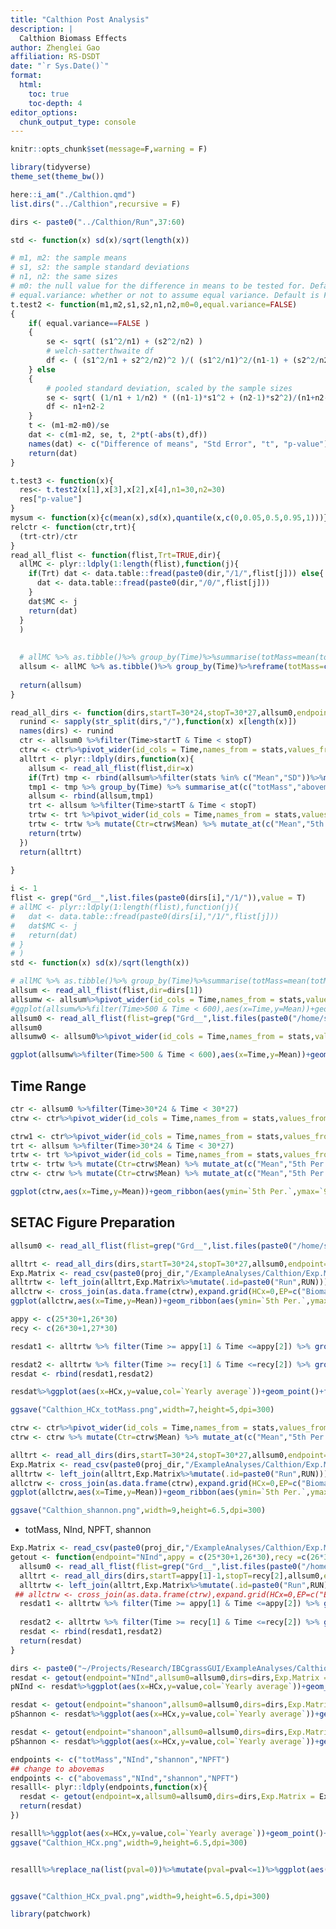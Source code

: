 ```yaml
---
title: "Calthion Post Analysis"
description: |
  Calthion Biomass Effects
author: Zhenglei Gao
affiliation: RS-DSDT
date: "`r Sys.Date()`"
format:
  html:
    toc: true
    toc-depth: 4
editor_options: 
  chunk_output_type: console
---
```


```r
knitr::opts_chunk$set(message=F,warning = F)
```


```r
library(tidyverse)
theme_set(theme_bw())
```


```r
here::i_am("./Calthion.qmd")
list.dirs("../Calthion",recursive = F)
```

```r
dirs <- paste0("../Calthion/Run",37:60)
```




```r
std <- function(x) sd(x)/sqrt(length(x))

# m1, m2: the sample means
# s1, s2: the sample standard deviations
# n1, n2: the same sizes
# m0: the null value for the difference in means to be tested for. Default is 0. 
# equal.variance: whether or not to assume equal variance. Default is FALSE. 
t.test2 <- function(m1,m2,s1,s2,n1,n2,m0=0,equal.variance=FALSE)
{
    if( equal.variance==FALSE ) 
    {
        se <- sqrt( (s1^2/n1) + (s2^2/n2) )
        # welch-satterthwaite df
        df <- ( (s1^2/n1 + s2^2/n2)^2 )/( (s1^2/n1)^2/(n1-1) + (s2^2/n2)^2/(n2-1) )
    } else
    {
        # pooled standard deviation, scaled by the sample sizes
        se <- sqrt( (1/n1 + 1/n2) * ((n1-1)*s1^2 + (n2-1)*s2^2)/(n1+n2-2) ) 
        df <- n1+n2-2
    }      
    t <- (m1-m2-m0)/se 
    dat <- c(m1-m2, se, t, 2*pt(-abs(t),df))    
    names(dat) <- c("Difference of means", "Std Error", "t", "p-value")
    return(dat) 
}

t.test3 <- function(x){
  res<- t.test2(x[1],x[3],x[2],x[4],n1=30,n2=30)
  res["p-value"]
}
mysum <- function(x){c(mean(x),sd(x),quantile(x,c(0,0.05,0.5,0.95,1)))}
relctr <- function(ctr,trt){
  (trt-ctr)/ctr
}
read_all_flist <- function(flist,Trt=TRUE,dir){
  allMC <- plyr::ldply(1:length(flist),function(j){
    if(Trt) dat <- data.table::fread(paste0(dir,"/1/",flist[j])) else{
      dat <- data.table::fread(paste0(dir,"/0/",flist[j]))
    }
    dat$MC <- j
    return(dat)
  }
  )
  
  
  # allMC %>% as.tibble()%>% group_by(Time)%>%summarise(totMass=mean(totMass))
  allsum <- allMC %>% as.tibble()%>% group_by(Time)%>%reframe(totMass=c(mean(totMass),sd(totMass),quantile(totMass,c(0,0.05,0.5,0.95,1))),stats=c("Mean","SD","Min.", "5th Per.", "Median" ,    "95th Per.", "Max." ),abovemass=mysum(abovemass),belowmass=mysum(belowmass),shannon=mysum(shannon),NInd=mysum(NInd),NPFT=mysum(NPFT))
  
  return(allsum)
}

read_all_dirs <- function(dirs,startT=30*24,stopT=30*27,allsum0,endpoint="totMass"){
  runind <- sapply(str_split(dirs,"/"),function(x) x[length(x)])
  names(dirs) <- runind
  ctr <- allsum0 %>%filter(Time>startT & Time < stopT)
  ctrw <- ctr%>%pivot_wider(id_cols = Time,names_from = stats,values_from = endpoint)
  alltrt <- plyr::ldply(dirs,function(x){
    allsum <- read_all_flist(flist,dir=x)
    if(Trt) tmp <- rbind(allsum%>%filter(stats %in% c("Mean","SD"))%>%mutate(group="TRT"),allsum0%>%filter(stats %in% c("Mean","SD"))%>%mutate(group="CTR"))
    tmp1 <- tmp %>% group_by(Time) %>% summarise_at(c("totMass","abovemass","belowmass","shannon","NInd","NPFT"),~t.test3(.x))%>%mutate(stats="p-value") %>% relocate(stats,.after = totMass)
    allsum <- rbind(allsum,tmp1)
    trt <- allsum %>%filter(Time>startT & Time < stopT)
    trtw <- trt %>%pivot_wider(id_cols = Time,names_from = stats,values_from = endpoint)
    trtw <- trtw %>% mutate(Ctr=ctrw$Mean) %>% mutate_at(c("Mean","5th Per.", "95th Per."),~relctr(.x,ctr=Ctr))
    return(trtw)
  })
  return(alltrt)
  
}
```


```r
i <- 1
flist <- grep("Grd__",list.files(paste0(dirs[i],"/1/")),value = T)
# allMC <- plyr::ldply(1:length(flist),function(j){
#   dat <- data.table::fread(paste0(dirs[i],"/1/",flist[j]))
#   dat$MC <- j
#   return(dat)
# }
# )
std <- function(x) sd(x)/sqrt(length(x))

# allMC %>% as.tibble()%>% group_by(Time)%>%summarise(totMass=mean(totMass))
allsum <- read_all_flist(flist,dir=dirs[1])
allsumw <- allsum%>%pivot_wider(id_cols = Time,names_from = stats,values_from = totMass)
#ggplot(allsumw%>%filter(Time>500 & Time < 600),aes(x=Time,y=Mean))+geom_line()+geom_point()+geom_ribbon(aes(ymin=`5th Per.`,ymax=`95th Per.`),alpha=0.1)+ylab("Mean Total Mass")
allsum0 <- read_all_flist(flist=grep("Grd__",list.files(paste0("/home/sagemaker-user/Projects/Research/IBCgrassGUI/ExampleAnalyses/Calthion/Run70","/0/")),value = T),Trt=F,dir="/home/sagemaker-user/Projects/Research/IBCgrassGUI/ExampleAnalyses/Calthion/Run70")
allsum0
allsumw0 <- allsum0%>%pivot_wider(id_cols = Time,names_from = stats,values_from = totMass)
```

```r
ggplot(allsumw%>%filter(Time>500 & Time < 600),aes(x=Time,y=Mean))+geom_line()+geom_point()+geom_ribbon(aes(ymin=`5th Per.`,ymax=`95th Per.`),alpha=0.1)+ylab("Mean Total Mass")+geom_line(data=allsumw0%>%filter(Time>500 & Time < 600),aes(x=Time,y=Mean),col=2)+geom_ribbon(data=allsumw0%>%filter(Time>500 & Time < 600),aes(ymin=`5th Per.`,ymax=`95th Per.`),alpha=0.1,fill=2)

```

## Time Range

```r
ctr <- allsum0 %>%filter(Time>30*24 & Time < 30*27)
ctrw <- ctr%>%pivot_wider(id_cols = Time,names_from = stats,values_from = totMass)

ctrw1 <- ctr%>%pivot_wider(id_cols = Time,names_from = stats,values_from = "totMass")
trt <- allsum %>%filter(Time>30*24 & Time < 30*27)
trtw <- trt %>%pivot_wider(id_cols = Time,names_from = stats,values_from = totMass)
trtw <- trtw %>% mutate(Ctr=ctrw$Mean) %>% mutate_at(c("Mean","5th Per.", "95th Per."),~relctr(.x,ctr=Ctr))
ctrw <- ctrw %>% mutate(Ctr=ctrw$Mean) %>% mutate_at(c("Mean","5th Per.", "95th Per."),~relctr(.x,ctr=Ctr))

ggplot(ctrw,aes(x=Time,y=Mean))+geom_ribbon(aes(ymin=`5th Per.`,ymax=`95th Per.`),alpha=0.1)+ylab("Mean Total Mass relative to control")+annotate("rect", xmin = 25*30, xmax = 26*30, ymin = -Inf, ymax = Inf,alpha = .1,fill = "blue")+geom_line(data=trtw,aes(x=Time,y=Mean),col=2)+geom_point(data=trtw,aes(x=Time,y=Mean))+geom_ribbon(data=trtw,aes(ymin=`5th Per.`,ymax=`95th Per.`),alpha=0.1,fill=2)+ggtitle("Run 37")
```
## SETAC Figure Preparation

```r
allsum0 <- read_all_flist(flist=grep("Grd__",list.files(paste0("/home/sagemaker-user/Projects/Research/IBCgrassGUI/ExampleAnalyses/Calthion/Run70","/0/")),value = T),Trt=F,dir="/home/sagemaker-user/Projects/Research/IBCgrassGUI/ExampleAnalyses/Calthion/Run70")
```


```r
alltrt <- read_all_dirs(dirs,startT=30*24,stopT=30*27,allsum0,endpoint="abovemass")
Exp.Matrix <- read_csv(paste0(proj_dir,"/ExampleAnalyses/Calthion/Exp.Matrix.csv")) %>% mutate(RUN=1:n())
alltrtw <- left_join(alltrt,Exp.Matrix%>%mutate(.id=paste0("Run",RUN)))
allctrw <- cross_join(as.data.frame(ctrw),expand.grid(HCx=0,EP=c("Biomass","Mortality"),PCommunity="Calthion.txt"))
ggplot(allctrw,aes(x=Time,y=Mean))+geom_ribbon(aes(ymin=`5th Per.`,ymax=`95th Per.`),alpha=0.1)+ylab("Mean Above Mass relative to control")+annotate("rect", xmin = 25*30, xmax = 26*30, ymin = -Inf, ymax = Inf,alpha = .1,fill = "blue")+geom_line(data=alltrtw,aes(x=Time,y=Mean,col=factor(HCx)))+geom_point(data=alltrtw,aes(x=Time,y=Mean,col=factor(HCx)))+geom_ribbon(data=alltrtw,aes(ymin=`5th Per.`,ymax=`95th Per.`,fill=factor(HCx)),alpha=0.1)+facet_grid(.~EP)
```

```r
appy <- c(25*30+1,26*30)
recy <- c(26*30+1,27*30)

resdat1 <- alltrtw %>% filter(Time >= appy[1] & Time <=appy[2]) %>% group_by(HCx,EP,PCommunity) %>% summarise(meandiff=mean(Mean),maxdiff=min(Mean)) %>% pivot_longer(cols = c(meandiff,maxdiff),names_to = "Yearly average")%>%mutate(Year="Application")

resdat2 <- alltrtw %>% filter(Time >= recy[1] & Time <=recy[2]) %>% group_by(HCx,EP,PCommunity) %>% summarise(meandiff=mean(Mean),maxdiff=min(Mean)) %>% pivot_longer(cols = c(meandiff,maxdiff),names_to = "Yearly average")%>%mutate(Year="Recovery")
resdat <- rbind(resdat1,resdat2)

resdat%>%ggplot(aes(x=HCx,y=value,col=`Yearly average`))+geom_point()+facet_grid(Year~EP)+ylab("Total Mass")+ scale_y_continuous(labels = scales::percent)+theme(legend.position = "bottom")
```


```r
ggsave("Calthion_HCx_totMass.png",width=7,height=5,dpi=300)
```



```r

ctrw <- ctr%>%pivot_wider(id_cols = Time,names_from = stats,values_from = shannon)
ctrw <- ctrw %>% mutate(Ctr=ctrw$Mean) %>% mutate_at(c("Mean","5th Per.", "95th Per."),~relctr(.x,ctr=Ctr))
```

```r
alltrt <- read_all_dirs(dirs,startT=30*24,stopT=30*27,allsum0,endpoint="shannon")
Exp.Matrix <- read_csv(paste0(proj_dir,"/ExampleAnalyses/Calthion/Exp.Matrix.csv")) %>% mutate(RUN=1:n())
alltrtw <- left_join(alltrt,Exp.Matrix%>%mutate(.id=paste0("Run",RUN)))
allctrw <- cross_join(as.data.frame(ctrw),expand.grid(HCx=0,EP=c("Biomass","Mortality"),PCommunity="Calthion.txt"))
ggplot(allctrw,aes(x=Time,y=Mean))+geom_ribbon(aes(ymin=`5th Per.`,ymax=`95th Per.`),alpha=0.1)+ylab("Mean Total Mass relative to control")+annotate("rect", xmin = 25*30, xmax = 26*30, ymin = -Inf, ymax = Inf,alpha = .1,fill = "blue")+geom_line(data=alltrtw,aes(x=Time,y=Mean,col=factor(HCx)))+geom_point(data=alltrtw,aes(x=Time,y=Mean,col=factor(HCx)))+geom_ribbon(data=alltrtw,aes(ymin=`5th Per.`,ymax=`95th Per.`,fill=factor(HCx)),alpha=0.1)+facet_grid(.~EP)
```

```r
ggsave("Calthion_shannon.png",width=9,height=6.5,dpi=300)
```

- totMass, NInd, NPFT, shannon


```r
Exp.Matrix <- read_csv(paste0(proj_dir,"/ExampleAnalyses/Calthion/Exp.Matrix.csv")) %>% mutate(RUN=1:n())
getout <- function(endpoint="NInd",appy = c(25*30+1,26*30),recy =c(26*30+1,27*30),allsum0,dirs,Exp.Matrix){
  allsum0 <- read_all_flist(flist=grep("Grd__",list.files(paste0("/home/sagemaker-user/Projects/Research/IBCgrassGUI/ExampleAnalyses/Calthion/Run70","/0/")),value = T),Trt=F,dir="/home/sagemaker-user/Projects/Research/IBCgrassGUI/ExampleAnalyses/Calthion/Run70")
  alltrt <- read_all_dirs(dirs,startT=appy[1]-1,stopT=recy[2],allsum0,endpoint=endpoint)
  alltrtw <- left_join(alltrt,Exp.Matrix%>%mutate(.id=paste0("Run",RUN)))
 ## allctrw <- cross_join(as.data.frame(ctrw),expand.grid(HCx=0,EP=c("Biomass","Mortality"),PCommunity="Calthion.txt"))
  resdat1 <- alltrtw %>% filter(Time >= appy[1] & Time <=appy[2]) %>% group_by(HCx,EP,PCommunity) %>% summarise(meandiff=mean(Mean),maxdiff=min(Mean),pval=sum(`p-value`<0.01)) %>% pivot_longer(cols = c(meandiff,maxdiff),names_to = "Yearly average")%>%mutate(Year="Application")
  
  resdat2 <- alltrtw %>% filter(Time >= recy[1] & Time <=recy[2]) %>% group_by(HCx,EP,PCommunity) %>% summarise(meandiff=mean(Mean),maxdiff=min(Mean),pval=sum(`p-value`<0.01)) %>% pivot_longer(cols = c(meandiff,maxdiff),names_to = "Yearly average")%>%mutate(Year="Recovery")
  resdat <- rbind(resdat1,resdat2)
  return(resdat)
}

```


```r
dirs <- paste0("~/Projects/Research/IBCgrassGUI/ExampleAnalyses/Calthion/Run",37:60)
resdat <- getout(endpoint="NInd",allsum0=allsum0,dirs=dirs,Exp.Matrix = Exp.Matrix)
pNInd <- resdat%>%ggplot(aes(x=HCx,y=value,col=`Yearly average`))+geom_point()+facet_grid(Year~EP)+ylab("NInd")+ scale_y_continuous(labels = scales::percent)+theme(legend.position = "bottom")

resdat <- getout(endpoint="shanoon",allsum0=allsum0,dirs=dirs,Exp.Matrix = Exp.Matrix)
pShannon <- resdat%>%ggplot(aes(x=HCx,y=value,col=`Yearly average`))+geom_point()+facet_grid(Year~EP)+ylab("NInd")+ scale_y_continuous(labels = scales::percent)+theme(legend.position = "bottom")

resdat <- getout(endpoint="shanoon",allsum0=allsum0,dirs=dirs,Exp.Matrix = Exp.Matrix)
pShannon <- resdat%>%ggplot(aes(x=HCx,y=value,col=`Yearly average`))+geom_point()+facet_grid(Year~EP)+ylab("NInd")+ scale_y_continuous(labels = scales::percent)+theme(legend.position = "bottom")

endpoints <- c("totMass","NInd","shannon","NPFT")
## change to abovemas
endpoints <- c("abovemass","NInd","shannon","NPFT")
resalll<- plyr::ldply(endpoints,function(x){
  resdat <- getout(endpoint=x,allsum0=allsum0,dirs=dirs,Exp.Matrix = Exp.Matrix) %>% mutate(Endpoint=x)
  return(resdat)
})
```

```r

resalll%>%ggplot(aes(x=HCx,y=value,col=`Yearly average`))+geom_point()+facet_grid(EP+Year~Endpoint)+ylab("")+ scale_y_continuous(labels = scales::percent)+theme(legend.position = "bottom")
ggsave("Calthion_HCx.png",width=9,height=6.5,dpi=300)


resalll%>%replace_na(list(pval=0))%>%mutate(pval=pval<=1)%>%ggplot(aes(x=HCx,y=value,shape=`Yearly average`,col=factor(pval)))+geom_point(size=2)+facet_grid(EP+Year~Endpoint)+ylab("")+ scale_y_continuous(labels = scales::percent)+theme(legend.position = "bottom")


ggsave("Calthion_HCx_pval.png",width=9,height=6.5,dpi=300)

```


```r
library(patchwork)
```

